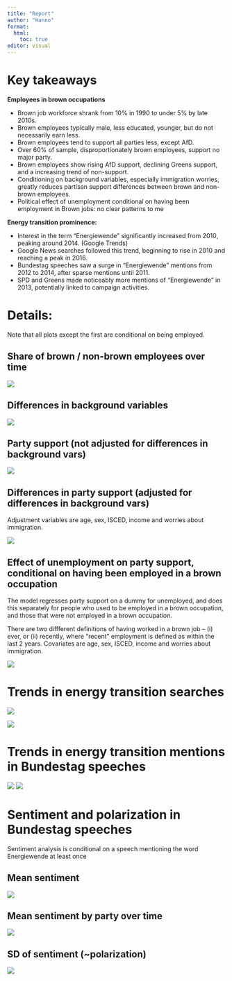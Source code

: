 ```yaml
---
title: "Report"
author: "Hanno"
format: 
  html:
    toc: true
editor: visual
---
```


# Key takeaways

**Employees in brown occupations**

-   Brown job workforce shrank from 10% in 1990 to under 5% by late 2010s.
-   Brown employees typically male, less educated, younger, but do not necessarily earn less.
-   Brown employees tend to support all parties less, except AfD.
-   Over 60% of sample, disproportionately brown employees, support no major party.
-   Brown employees show rising AfD support, declining Greens support, and a increasing trend of non-support.
-   Conditioning on background variables, especially immigration worries, greatly reduces partisan support differences between brown and non-brown employees.
-   Political effect of unemployment conditional on having been employment in Brown jobs: no clear patterns to me

**Energy transition prominence:**

-   Interest in the term "Energiewende" significantly increased from 2010, peaking around 2014. (Google Trends)
-   Google News searches followed this trend, beginning to rise in 2010 and reaching a peak in 2016.
-   Bundestag speeches saw a surge in "Energiewende" mentions from 2012 to 2014, after sparse mentions until 2011.
-   SPD and Greens made noticeably more mentions of "Energiewende" in 2013, potentially linked to campaign activities.

# Details:

Note that all plots except the first are conditional on being employed.

## Share of brown / non-brown employees over time

![](images/share_brown_employees.png)

## Differences in background variables

![](images/background_vars.png)

## Party support (not adjusted for differences in background vars)

![](images/party_support.png)

## Differences in party support (adjusted for differences in background vars)

Adjustment variables are age, sex, ISCED, income and worries about immigration.

![](images/diff_party_support.png)

## Effect of unemployment on party support, conditional on having been employed in a brown occupation

The model regresses party support on a dummy for unemployed, and does this separately for people who used to be employed in a brown occupation, and those that were not employed in a brown occupation.

There are two diffferent definitions of having worked in a brown job -- (i) ever, or (ii) recently, where "recent" employment is defined as within the last 2 years. Covariates are age, sex, ISCED, income and worries about immigration.

![](images/unemployment.png)

# Trends in energy transition searches

![](images/trends.png)

![](images/trends_news.png)

# Trends in energy transition mentions in Bundestag speeches

![](images/energiewende.png) ![](images/energiewende_party.png)

# Sentiment and polarization in Bundestag speeches

Sentiment analysis is conditional on a speech mentioning the word Energiewende at least once 

## Mean sentiment

![](images/sentiment_mean.png) 

## Mean sentiment by party over time

![](images/sentiment_mean_party.png) 

## SD of sentiment (~polarization)

![](images/sentiment_sd.png) 
